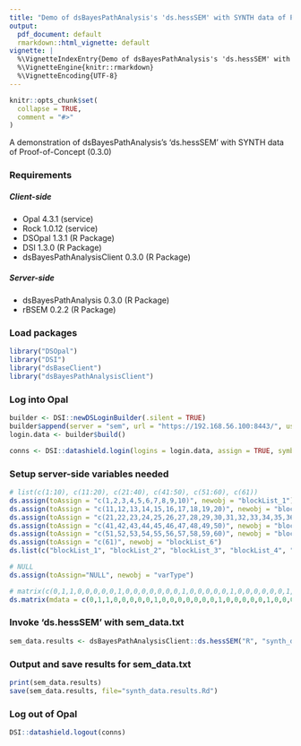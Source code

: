 ```yaml
---
title: "Demo of dsBayesPathAnalysis's 'ds.hessSEM' with SYNTH data of Proof-of-Concept (0.3.0)"
output:
  pdf_document: default
  rmarkdown::html_vignette: default
vignette: |
  %\VignetteIndexEntry{Demo of dsBayesPathAnalysis's 'ds.hessSEM' with SYNTH data of Proof-of-Concept (0.3.0)}
  %\VignetteEngine{knitr::rmarkdown}
  %\VignetteEncoding{UTF-8}
---
```


```r
knitr::opts_chunk$set(
  collapse = TRUE,
  comment = "#>"
)
```

A demonstration of dsBayesPathAnalysis's 'ds.hessSEM' with SYNTH data of Proof-of-Concept (0.3.0)

### Requirements

##### Client-side
- Opal 4.3.1 (service)
- Rock 1.0.12 (service)
- DSOpal 1.3.1 (R Package)
- DSI 1.3.0 (R Package)
- dsBayesPathAnalysisClient 0.3.0 (R Package)

##### Server-side
- dsBayesPathAnalysis 0.3.0 (R Package)
- rBSEM 0.2.2 (R Package)

### Load packages
```r
library("DSOpal")
library("DSI")
library("dsBaseClient")
library("dsBayesPathAnalysisClient")
```
### Log into Opal
```r
builder <- DSI::newDSLoginBuilder(.silent = TRUE)
builder$append(server = "sem", url = "https://192.168.56.100:8443/", user = "administrator", password = "datashield_test&", resource = "SEM.sem_data")
login.data <- builder$build()

conns <- DSI::datashield.login(logins = login.data, assign = TRUE, symbol = "R", opts = getOption("datashield.opts", list(ssl_verifyhost=0, ssl_verifypeer=0)))
```
### Setup server-side variables needed
```r
# list(c(1:10), c(11:20), c(21:40), c(41:50), c(51:60), c(61))
ds.assign(toAssign = "c(1,2,3,4,5,6,7,8,9,10)", newobj = "blockList_1")
ds.assign(toAssign = "c(11,12,13,14,15,16,17,18,19,20)", newobj = "blockList_2")
ds.assign(toAssign = "c(21,22,23,24,25,26,27,28,29,30,31,32,33,34,35,36,37,38,39,40)", newobj = "blockList_3")
ds.assign(toAssign = "c(41,42,43,44,45,46,47,48,49,50)", newobj = "blockList_4")
ds.assign(toAssign = "c(51,52,53,54,55,56,57,58,59,60)", newobj = "blockList_5")
ds.assign(toAssign = "c(61)", newobj = "blockList_6")
ds.list(c("blockList_1", "blockList_2", "blockList_3", "blockList_4", "blockList_5", "blockList_6"), newobj = "blockList")

# NULL
ds.assign(toAssign="NULL", newobj = "varType")

# matrix(c(0,1,1,0,0,0,0,0,1,0,0,0,0,0,0,0,1,0,0,0,0,0,1,0,0,0,0,0,0,1,0,0,0,0,0,0), byrow=TRUE, ncol=6, nrow=6)
ds.matrix(mdata = c(0,1,1,0,0,0,0,0,1,0,0,0,0,0,0,0,1,0,0,0,0,0,1,0,0,0,0,0,0,1,0,0,0,0,0,0), byrow = TRUE, nrows.scalar = 6, ncols.scalar = 6, newobj = "SEMGraph")
```
### Invoke 'ds.hessSEM' with sem_data.txt
```r
sem_data.results <- dsBayesPathAnalysisClient::ds.hessSEM("R", "synth_data.txt", "blockList", "varType", "SEMGraph", TRUE, "S", 10000, 1000, 1, 0, 1)
```
### Output and save results for sem_data.txt
```r
print(sem_data.results)
save(sem_data.results, file="synth_data.results.Rd")
```
### Log out of Opal
```r
DSI::datashield.logout(conns)
```